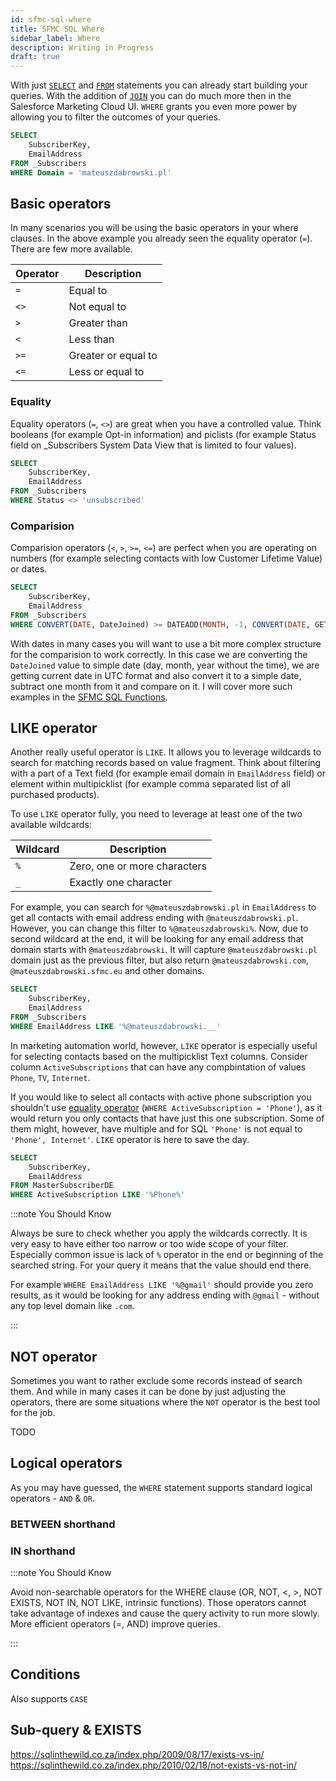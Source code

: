 ```yaml
---
id: sfmc-sql-where
title: SFMC SQL Where
sidebar_label: Where
description: Writing in Progress
draft: true
---
```



<LeadText content='Writing in Progress' />

With just [`SELECT`](sfmc-sql-select) and [`FROM`](sfmc-sql-from) statements you can already start building your queries. With the addition of [`JOIN`](sfmc-sql-join) you can do much more then in the Salesforce Marketing Cloud UI. `WHERE` grants you even more power by allowing you to filter the outcomes of your queries.

```sql {5} title="Aall subscribers from mateuszdabrowski.pl domain"
SELECT
    SubscriberKey,
    EmailAddress
FROM _Subscribers
WHERE Domain = 'mateuszdabrowski.pl'
```

## Basic operators

In many scenarios you will be using the basic operators in your where clauses. In the above example you already seen the equality operator (`=`). There are few more available.

Operator | Description
-- | --
`=` | Equal to
`<>` | Not equal to
`>` | Greater than
`<` | Less than
`>=` | Greater or equal to
`<=` | Less or equal to

### Equality

Equality operators (`=`, `<>`) are great when you have a controlled value. Think booleans (for example Opt-in information) and piclists (for example Status field on _Subscribers System Data View that is limited to four values).

```sql {5} title="All subscribers that are not unsubscribed"
SELECT
    SubscriberKey,
    EmailAddress
FROM _Subscribers
WHERE Status <> 'unsubscribed'
```

### Comparision

Comparision operators (`<`, `>`, `>=`, `<=`) are perfect when you are operating on numbers (for example selecting contacts with low Customer Lifetime Value) or dates.

```sql {5} title="All subscribers that joined within the last month"
SELECT
    SubscriberKey,
    EmailAddress
FROM _Subscribers
WHERE CONVERT(DATE, DateJoined) >= DATEADD(MONTH, -1, CONVERT(DATE, GETUTCDATE()))
```

With dates in many cases you will want to use a bit more complex structure for the comparision to work correctly. In this case we are converting the `DateJoined` value to simple date (day, month, year without the time), we are getting current date in UTC format and also convert it to a simple date, subtract one month from it and compare on it. I will cover more such examples in the [SFMC SQL Functions](sfmc-sql-functions).

## LIKE operator

Another really useful operator is `LIKE`. It allows you to leverage wildcards to search for matching records based on value fragment. Think about filtering with a part of a Text field (for example email domain in `EmailAddress` field) or element within multipicklist (for example comma separated list of all purchased products).

To use `LIKE` operator fully, you need to leverage at least one of the two available wildcards:

Wildcard | Description
-- | --
`%` | Zero, one or more characters
`_` | Exactly one character

For example, you can search for `%@mateuszdabrowski.pl` in `EmailAddress` to get all contacts with email address ending with `@mateuszdabrowski.pl`. However, you can change this filter to `%@mateuszdabrowski%`. Now, due to second wildcard at the end, it will be looking for any email address that domain starts with `@mateuszdabrowski`. It will capture `@mateuszdabrowski.pl` domain just as the previous filter, but also return `@mateuszdabrowski.com`, `@mateuszdabrowski.sfmc.eu` and other domains.

```sql {5} title="All subscribers that have email address ending with @mateuszdabrowski followed by two-character top level domain"
SELECT
    SubscriberKey,
    EmailAddress
FROM _Subscribers
WHERE EmailAddress LIKE '%@mateuszdabrowski.__'
```

In marketing automation world, however, `LIKE` operator is especially useful for selecting contacts based on the multipicklist Text columns. Consider column `ActiveSubscriptions` that can have any compbintation of values `Phone`, `TV`, `Internet`.

If you would like to select all contacts with active phone subscription you shouldn't use [equality operator](#equality) (`WHERE ActiveSubscription = 'Phone'`), as it would return you only contacts that have just this one subscription. Some of them might, however, have multiple and for SQL `'Phone'` is not equal to `'Phone', Internet'`. `LIKE` operator is here to save the day.

```sql {5} title="All subscribers that have at least Phone subscription"
SELECT
    SubscriberKey,
    EmailAddress
FROM MasterSubscriberDE
WHERE ActiveSubscription LIKE '%Phone%'
```

:::note You Should Know

Always be sure to check whether you apply the wildcards correctly. It is very easy to have either too narrow or too wide scope of your filter. Especially common issue is lack of `%` operator in the end or beginning of the searched string. For your query it means that the value should end there.

For example `WHERE EmailAddress LIKE '%@gmail'` should provide you zero results, as it would be looking for any address ending with `@gmail` - without any top level domain like `.com`.

:::

## NOT operator

Sometimes you want to rather exclude some records instead of search them. And while in many cases it can be done by just adjusting the operators, there are some situations where the `NOT` operator is the best tool for the job.

TODO

## Logical operators

As you may have guessed, the `WHERE` statement supports standard logical operators - `AND` & `OR`.

### BETWEEN shorthand

### IN shorthand

:::note You Should Know

Avoid non-searchable operators for the WHERE clause (OR, NOT, <, >, NOT EXISTS, NOT IN, NOT LIKE, intrinsic functions). Those operators cannot take advantage of indexes and cause the query activity to run more slowly. More efficient operators (=, AND) improve queries.

:::

## Conditions

Also supports `CASE`

## Sub-query & EXISTS

https://sqlinthewild.co.za/index.php/2009/08/17/exists-vs-in/
https://sqlinthewild.co.za/index.php/2010/02/18/not-exists-vs-not-in/


